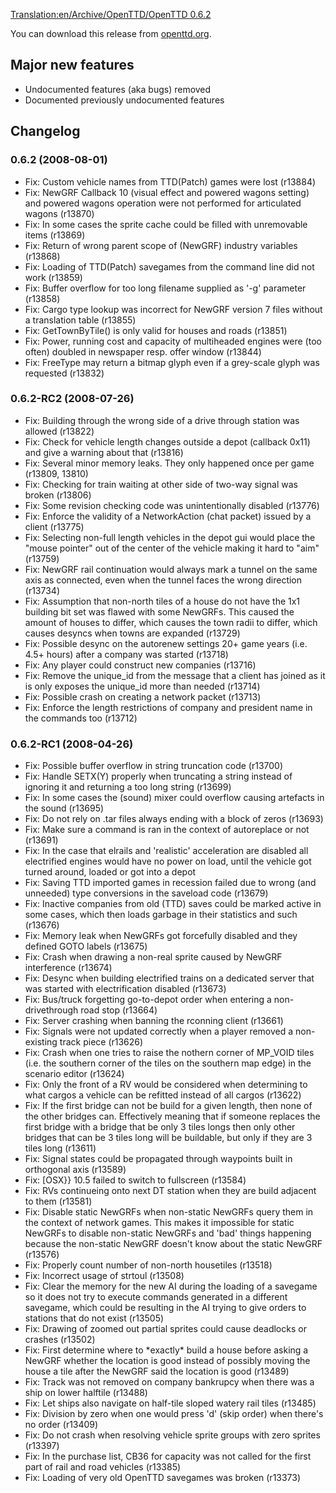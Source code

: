 [[Translation:en/Archive/OpenTTD/OpenTTD 0.6.2]]

{{en/OTTDVersions}}
{{en/Release|prev=OpenTTD 0.6.1|next=OpenTTD 0.6.3|date=2008-08-01}}

You can download this release from [http://www.openttd.org/en/download-stable/0.6.2 openttd.org].


==Major new features==
* Undocumented features (aka bugs) removed
* Documented previously undocumented features

==Changelog==

===0.6.2 (2008-08-01)===
* Fix: Custom vehicle names from TTD(Patch) games were lost (r13884)
* Fix: NewGRF Callback 10 (visual effect and powered wagons setting) and powered wagons operation were not performed for articulated wagons {{en/Flyspray|2167}} (r13870)
* Fix: In some cases the sprite cache could be filled with unremovable items {{en/Flyspray|2153}} (r13869)
* Fix: Return of wrong parent scope of (NewGRF) industry variables (r13868)
* Fix: Loading of TTD(Patch) savegames from the command line did not work (r13859)
* Fix: Buffer overflow for too long filename supplied as '-g' parameter (r13858)
* Fix: Cargo type lookup was incorrect for NewGRF version 7 files without a translation table {{en/Flyspray|2157}} (r13855)
* Fix: GetTownByTile() is only valid for houses and roads (r13851)
* Fix: Power, running cost and capacity of multiheaded engines were (too often) doubled in newspaper resp. offer window (r13844)
* Fix: FreeType may return a bitmap glyph even if a grey-scale glyph was requested {{en/Flyspray|2152}} (r13832)

===0.6.2-RC2 (2008-07-26)===
* Fix: Building through the wrong side of a drive through station was allowed {{en/Flyspray|2166}} (r13822)
* Fix: Check for vehicle length changes outside a depot (callback 0x11) and give a warning about that {{en/Flyspray|2150}} (r13816)
* Fix: Several minor memory leaks. They only happened once per game (r13809, 13810)
* Fix: Checking for train waiting at other side of two-way signal was broken {{en/Flyspray|2162}} (r13806)
* Fix: Some revision checking code was unintentionally disabled (r13776)
* Fix: Enforce the validity of a NetworkAction (chat packet) issued by a client (r13775)
* Fix: Selecting non-full length vehicles in the depot gui would place the "mouse pointer" out of the center of the vehicle making it hard to "aim" {{en/Flyspray|2147}} (r13759)
* Fix: NewGRF rail continuation would always mark a tunnel on the same axis as connected, even when the tunnel faces the wrong direction (r13734)
* Fix: Assumption that non-north tiles of a house do not have the 1x1 building bit set was flawed with some NewGRFs. This caused the amount of houses to differ, which causes the town radii to differ, which causes desyncs when towns are expanded (r13729)
* Fix: Possible desync on the autorenew settings 20+ game years (i.e. 4.5+ hours) after a company was started (r13718)
* Fix: Any player could construct new companies {{en/Flyspray|2144}} (r13716)
* Fix: Remove the unique_id from the message that a client has joined as it is only exposes the unique_id more than needed (r13714)
* Fix: Possible crash on creating a network packet (r13713)
* Fix: Enforce the length restrictions of company and president name in the commands too (r13712)

===0.6.2-RC1 (2008-04-26)===
* Fix: Possible buffer overflow in string truncation code (r13700)
* Fix: Handle SETX(Y) properly when truncating a string instead of ignoring it and returning a too long string (r13699)
* Fix: In some cases the (sound) mixer could overflow causing artefacts in the sound {{en/Flyspray|2120}} (r13695)
* Fix: Do not rely on .tar files always ending with a block of zeros (r13693)
* Fix: Make sure a command is ran in the context of autoreplace or not (r13691)
* Fix: In the case that elrails and 'realistic' acceleration are disabled all electrified engines would have no power on load, until the vehicle got turned around, loaded or got into a depot {{en/Flyspray|2102}}
* Fix: Saving TTD imported games in recession failed due to wrong (and unneeded) type conversions in the saveload code {{en/Flyspray|2131}} (r13679)
* Fix: Inactive companies from old (TTD) saves could be marked active in some cases, which then loads garbage in their statistics and such {{en/Flyspray|2126}} (r13676)
* Fix: Memory leak when NewGRFs got forcefully disabled and they defined GOTO labels (r13675)
* Fix: Crash when drawing a non-real sprite caused by NewGRF interference {{en/Flyspray|2127}} (r13674)
* Fix: Desync when building electrified trains on a dedicated server that was started with electrification disabled {{en/Flyspray|2122}} (r13673)
* Fix: Bus/truck forgetting go-to-depot order when entering a non-drivethrough road stop {{en/Flyspray|2117}} (r13664)
* Fix: Server crashing when banning the rconning client (r13661)
* Fix: Signals were not updated correctly when a player removed a non-existing track piece (r13626)
* Fix: Crash when one tries to raise the nothern corner of MP_VOID tiles (i.e. the southern corner of the tiles on the southern map edge) in the scenario editor {{en/Flyspray|2106}} (r13624)
* Fix: Only the front of a RV would be considered when determining to what cargos a vehicle can be refitted instead of all cargos {{en/Flyspray|2109}} (r13622)
* Fix: If the first bridge can not be build for a given length, then none of the other bridges can. Effectively meaning that if someone replaces the first bridge with a bridge that be only 3 tiles longs then only other bridges that can be 3 tiles long will be buildable, but only if they are 3 tiles long {{en/Flyspray|2100}} (r13611)
* Fix: Signal states could be propagated through waypoints built in orthogonal axis (r13589)
* Fix: [OSX}} 10.5 failed to switch to fullscreen (r13584)
* Fix: RVs continueing onto next DT station when they are build adjacent to them {{en/Flyspray|2040}} (r13581)
* Fix: Disable static NewGRFs when non-static NewGRFs query them in the context of network games. This makes it impossible for static NewGRFs to disable non-static NewGRFs and 'bad' things happening because the non-static NewGRF doesn't know about the static NewGRF (r13576)
* Fix: Properly count number of non-north housetiles {{en/Flyspray|2083}} (r13518)
* Fix: Incorrect usage of strtoul (r13508)
* Fix: Clear the memory for the new AI during the loading of a savegame so it does not try to execute commands generated in a different savegame, which could be resulting in the AI trying to give orders to stations that do not exist (r13505)
* Fix: Drawing of zoomed out partial sprites could cause deadlocks or crashes (r13502)
* Fix: First determine where to *exactly* build a house before asking a NewGRF whether the location is good instead of possibly moving the house a tile after the NewGRF said the location is good (r13489)
* Fix: Track was not removed on company bankrupcy when there was a ship on lower halftile (r13488)
* Fix: Let ships also navigate on half-tile sloped watery rail tiles (r13485)
* Fix: Division by zero when one would press 'd' (skip order) when there's no order (r13409)
* Fix: Do not crash when resolving vehicle sprite groups with zero sprites (r13397)
* Fix: In the purchase list, CB36 for capacity was not called for the first part of rail and road vehicles (r13385)
* Fix: Loading of very old OpenTTD savegames was broken (r13373)